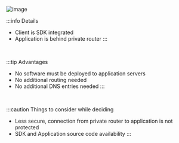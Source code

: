 ![image](/img/deployment-architecture/app_to_router_a_deploy.png)

:::info Details
- Client is SDK integrated
- Application is behind private router
:::

&nbsp;

:::tip Advantages
- No software must be deployed to application servers
- No additional routing needed
- No additional DNS entries needed
:::
    
&nbsp;

:::caution Things to consider while deciding
- Less secure, connection from private router to application is not protected
- SDK and Application source code availability
:::